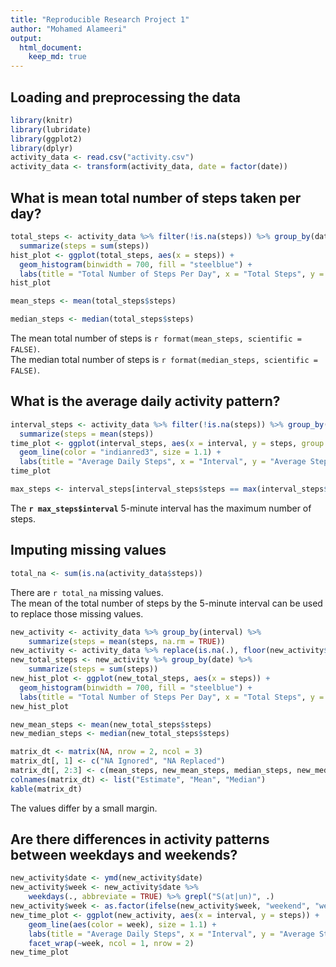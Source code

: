 ```yaml
---
title: "Reproducible Research Project 1"
author: "Mohamed Alameeri"
output: 
  html_document:
    keep_md: true
---
```


## Loading and preprocessing the data

```r
library(knitr)
library(lubridate)
library(ggplot2)
library(dplyr)
activity_data <- read.csv("activity.csv")
activity_data <- transform(activity_data, date = factor(date))
```

## What is mean total number of steps taken per day?

```r
total_steps <- activity_data %>% filter(!is.na(steps)) %>% group_by(date) %>%
  summarize(steps = sum(steps))
hist_plot <- ggplot(total_steps, aes(x = steps)) +
  geom_histogram(binwidth = 700, fill = "steelblue") +
  labs(title = "Total Number of Steps Per Day", x = "Total Steps", y = "Count")
hist_plot
```

```r
mean_steps <- mean(total_steps$steps)
```

```r
median_steps <- median(total_steps$steps)
```

The mean total number of steps is `r format(mean_steps, scientific = FALSE)`.\
The median total number of steps is `r format(median_steps, scientific = FALSE)`.

## What is the average daily activity pattern?

```r
interval_steps <- activity_data %>% filter(!is.na(steps)) %>% group_by(interval) %>%
  summarize(steps = mean(steps))
time_plot <- ggplot(interval_steps, aes(x = interval, y = steps, group = 1)) +
  geom_line(color = "indianred3", size = 1.1) +
  labs(title = "Average Daily Steps", x = "Interval", y = "Average Steps")
time_plot
```

```r
max_steps <- interval_steps[interval_steps$steps == max(interval_steps$steps), ]
```

The **`r max_steps$interval`** 5-minute interval has the maximum number of steps.

## Imputing missing values

```r
total_na <- sum(is.na(activity_data$steps))
```

There are `r total_na` missing values.\
The mean of the total number of steps by the 5-minute interval can be used to replace those missing values.

```r
new_activity <- activity_data %>% group_by(interval) %>%
    summarize(steps = mean(steps, na.rm = TRUE))
new_activity <- activity_data %>% replace(is.na(.), floor(new_activity$steps))
new_total_steps <- new_activity %>% group_by(date) %>%
    summarize(steps = sum(steps))
new_hist_plot <- ggplot(new_total_steps, aes(x = steps)) +
  geom_histogram(binwidth = 700, fill = "steelblue") +
  labs(title = "Total Number of Steps Per Day", x = "Total Steps", y = "Count")
new_hist_plot
```

```r
new_mean_steps <- mean(new_total_steps$steps)
new_median_steps <- median(new_total_steps$steps)

matrix_dt <- matrix(NA, nrow = 2, ncol = 3)
matrix_dt[, 1] <- c("NA Ignored", "NA Replaced")
matrix_dt[, 2:3] <- c(mean_steps, new_mean_steps, median_steps, new_median_steps)
colnames(matrix_dt) <- list("Estimate", "Mean", "Median")
kable(matrix_dt)
```

The values differ by a small margin.

## Are there differences in activity patterns between weekdays and weekends?

```r
new_activity$date <- ymd(new_activity$date)
new_activity$week <- new_activity$date %>%
    weekdays(., abbreviate = TRUE) %>% grepl("S(at|un)", .)
new_activity$week <- as.factor(ifelse(new_activity$week, "weekend", "weekday"))
new_time_plot <- ggplot(new_activity, aes(x = interval, y = steps)) +
    geom_line(aes(color = week), size = 1.1) +
    labs(title = "Average Daily Steps", x = "Interval", y = "Average Steps") +
    facet_wrap(~week, ncol = 1, nrow = 2)
new_time_plot
```
